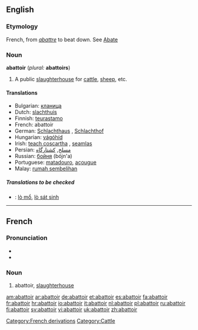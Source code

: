 {{Wikisource1911Enc|Abattoir}}
==English==

===Etymology===
French, from ''[[abattre]]'' to beat down. See [[Abate]] 

===Noun===
'''abattoir''' (''plural:'' '''abattoirs''')

# A public [[slaughterhouse]] for [[cattle]], [[sheep]], etc.

====Translations====

* Bulgarian: [[кланица]] {{f}}
* Dutch: [[slachthuis]] {{n}}
* Finnish: [[teurastamo]]
* French: abattoir {{m}}
* German: [[Schlachthaus]] {{n}}, [[Schlachthof]] {{m}}
* Hungarian: [[vágóhíd]]
* Irish: [[teach coscartha]] {{m}}, [[seamlas]]
* Persian: [[مسلخ]], [[کشتارگاه]]
* Russian: [[бойня]] (bójn'a) {{f}}
* Portuguese: [[matadouro]], [[açougue]]
* Malay: [[rumah sembelihan]]

=====Translations to be checked=====
{{checktrans}}
*{{ttbc|Vietnamese}}: [[lò mổ]], [[lò sát sinh]]

----

==French==

===Pronunciation===
*{{IPA|/a.ba.twaʁ/}}
*{{SAMPA|/a.ba.twaR/}}

===Noun===
{{fr-noun|m}}

# abattoir, [[slaughterhouse]]

[[Category:French derivations]]
[[Category:Cattle]]

[[am:abattoir]]
[[ar:abattoir]]
[[de:abattoir]]
[[et:abattoir]]
[[es:abattoir]]
[[fa:abattoir]]
[[fr:abattoir]]
[[hr:abattoir]]
[[io:abattoir]]
[[it:abattoir]]
[[nl:abattoir]]
[[pl:abattoir]]
[[ru:abattoir]]
[[fi:abattoir]]
[[sv:abattoir]]
[[vi:abattoir]]
[[uk:abattoir]]
[[zh:abattoir]]